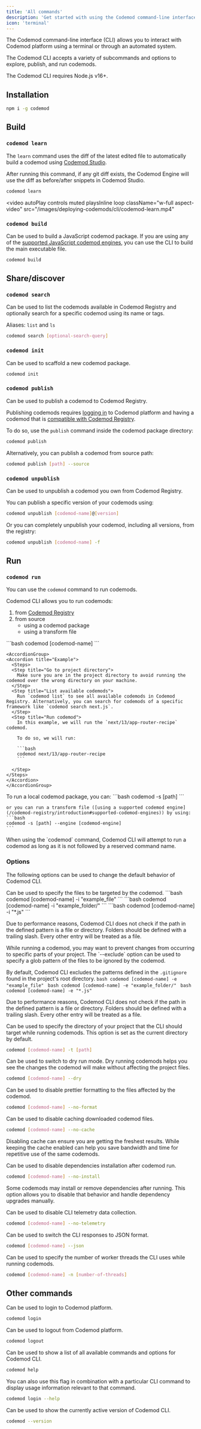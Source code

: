 ```yaml
---
title: 'All commands'
description: 'Get started with using the Codemod command-line interface.'
icon: 'terminal'
---
```


The Codemod command-line interface (CLI) allows you to interact with Codemod platform using a terminal or through an automated system.

The Codemod CLI accepts a variety of subcommands and options to explore, publish, and run codemods.

<Note>The Codemod CLI requires Node.js v16+.</Note>

## Installation

```bash
npm i -g codemod
```

## Build

### `codemod learn`

The `learn` command uses the diff of the latest edited file to automatically build a codemod using [Codemod Studio](/building-codemods/codemod-studio/).

After running this command, if any git diff exists, the Codemod Engine will use the diff as before/after snippets in Codemod Studio.

```bash
codemod learn
```

<video
	autoPlay
	controls
	muted
	playsInline
	loop
	className="w-full aspect-video"
	src="/images/deploying-codemods/cli/codemod-learn.mp4"
></video>

### `codemod build`

Can be used to build a JavaScript codemod package. If you are using any of the [supported JavaScript codemod engines](/codemod-registry/introduction#supported-codemod-engines), you can use the CLI to build the main executable file.

```bash
codemod build
```

## Share/discover

### `codemod search`

Can be used to list the codemods available in Codemod Registry and optionally search for a specific codemod using its name or tags.

Aliases: `list` and `ls`

```bash
codemod search [optional-search-query]
```

### `codemod init`

Can be used to scaffold a new codemod package.

```bash
codemod init
```

### `codemod publish`

Can be used to publish a codemod to Codemod Registry.

Publishing codemods requires [logging in](#other-commands) to Codemod platform and having a codemod that is [compatible with Codemod Registry](/codemod-registry/introduction#required-codemod-package-structure).

To do so, use the `publish` command inside the codemod package directory:

```bash
codemod publish
```

Alternatively, you can publish a codemod from <Tooltip tip="This path can point to a simple transform file or a Codemod-compatible package.">source path</Tooltip>:

```bash
codemod publish [path] --source
```

### `codemod unpublish`

Can be used to unpublish a codemod you own from Codemod Registry.

You can publish a specific version of your codemods using:

```bash
codemod unpublish [codemod-name]@[version]
```

Or you can completely unpublish your codemod, including all versions, from the registry:

```bash
codemod unpublish [codemod-name] -f
```

## Run

### `codemod run`

You can use the `codemod` command to run codemods.

Codemod CLI allows you to run codemods:
1. from [Codemod Registry](/codemod-registry)
2. from source
    - using a <Tooltip tip="A codemod package is a codemod with a valid `.codemodrc.json` configuration file.">codemod package</Tooltip>
    - using a <Tooltip tip="This file can be a simple transfofrm file using any of the supported codemod engines.">transform file</Tooltip>

<Tabs>
  <Tab title="Run from Codemod Registry">
    ```bash
    codemod [codemod-name]
    ```

    <AccordionGroup>
    <Accordion title="Example">
      <Steps>
      <Step title="Go to project directory">
        Make sure you are in the project directory to avoid running the codemod over the wrong directory on your machine.
      </Step>
      <Step title="List available codemods">
        Run `codemod list` to see all available codemods in Codemod Registry. Alternatively, you can search for codemods of a specific framework like `codemod search next.js`.
      </Step>
      <Step title="Run codemod">
        In this example, we will run the `next/13/app-router-recipe` codemod.

        To do so, we will run:

        ```bash
        codemod next/13/app-router-recipe
        ```

      </Step>
    </Steps>
    </Accordion>
    </AccordionGroup>

  </Tab>
  <Tab title="Run from source">
    To run a local codemod package, you can:
    ```bash
    codemod -s [path]
    ```

    or you can run a transform file ([using a supported codemod engine](/codemod-registry/introduction#supported-codemod-engines)) by using:
    ```bash
    codemod -s [path] --engine [codemod-engine]
    ```
  </Tab>
</Tabs>

<Note>
When using the `codemod` command, Codemod CLI will attempt to run a codemod as long as it is not followed by a reserved command name.
</Note>

### Options

The following options can be used to change the default behavior of Codemod CLI.

<ResponseField name="--include (-i)" type="glob pattern" default="Defined by the codemod engine">
  Can be used to specify the files to be targeted by the codemod.

<Tabs>
  <Tab title="Including files">
    ```bash
    codemod [codemod-name] -i "example_file"
    ```
  </Tab>
  <Tab title="Including folders">
    ```bash
    codemod [codemod-name] -i "example_folder/"
    ```
  </Tab>
  <Tab title="Including specific file extensions">
    ```bash
    codemod [codemod-name] -i "*.js"
    ```
  </Tab>
</Tabs>

<Warning>Due to performance reasons, Codemod CLI does not check if the path in the defined pattern is a file or directory. Folders should be defined with a trailing slash. Every other entry will be treated as a file.</Warning>

</ResponseField>

<ResponseField name="--exclude (-e)" type="glob pattern" default="node_modules/, dist/, build/, .next/, .git/">
  While running a codemod, you may want to prevent changes from occurring to specific parts of your project. The `--exclude` option can be used to specify a glob pattern of the files to be ignored by the codemod.

  By default, Codemod CLI excludes the patterns defined in the `.gitignore` found in the project's root directory.
<Tabs>
  <Tab title="Excluding files">
    ```bash
    codemod [codemod-name] -e "example_file"
    ```
  </Tab>
  <Tab title="Excluding folders">
    ```bash
    codemod [codemod-name] -e "example_folder/"
    ```
  </Tab>
  <Tab title="Excluding specific file extensions">
    ```bash
    codemod [codemod-name] -e "*.js"
    ```
  </Tab>
</Tabs>

<Warning>Due to performance reasons, Codemod CLI does not check if the path in the defined pattern is a file or directory. Folders should be defined with a trailing slash. Every other entry will be treated as a file.</Warning>

</ResponseField>

<ResponseField name="--target (-t)" type="string">
  Can be used to specify the directory of your project that the CLI should target while running codemods. This option is set as the current directory by default.

```bash
codemod [codemod-name] -t [path]
```

</ResponseField>

<ResponseField name="--dry (-d)" type="boolean">
  Can be used to switch to dry run mode. Dry running codemods helps you see the changes the codemod will make without affecting the project files.

```bash
codemod [codemod-name] --dry
```

</ResponseField>

<ResponseField name="--no-format" type="boolean">
  Can be used to disable prettier formatting to the files affected by the codemod.

```bash
codemod [codemod-name] --no-format
```

</ResponseField>

<ResponseField name="--no-cache" type="boolean">
  Can be used to disable caching downloaded codemod files.

```bash
codemod [codemod-name] --no-cache
```

  <Tip>Disabling cache can ensure you are getting the freshest results. While keeping the cache enabled can help you save bandwidth and time for repetitive use of the same codemods.</Tip>
</ResponseField>

<ResponseField name="--no-install" type="boolean">
  Can be used to disable dependencies installation after codemod run.

```bash
codemod [codemod-name] --no-install
```

  <Warning>Some codemods may install or remove dependencies after running.
  This option allows you to disable that behavior and handle dependency upgrades manually.</Warning>
</ResponseField>

<ResponseField name="--no-telemetry" type="boolean">
  Can be used to disable CLI telemetry data collection.

```bash
codemod [codemod-name] --no-telemetry
```

</ResponseField>

<ResponseField name="--json (-j)" type="boolean">
  Can be used to switch the CLI responses to JSON format.

```bash
codemod [codemod-name] --json
```

</ResponseField>

<ResponseField name="--threads (-n)" type="number" default="4">
  Can be used to specify the number of worker threads the CLI uses while running codemods.

```bash
codemod [codemod-name] -n [number-of-threads]
```
</ResponseField>

## Other commands

<ResponseField name="codemod login">
Can be used to login to Codemod platform.

```bash
codemod login
```
</ResponseField>

<ResponseField name="codemod logout">

Can be used to logout from Codemod platform.

```bash
codemod logout
```
</ResponseField>

<ResponseField name="codemod help">
Can be used to show a list of all available commands and options for Codemod CLI.

```bash
codemod help
```

You can also use this flag in combination with a particular CLI command to display usage information relevant to that command.

```bash
codemod login --help
```

</ResponseField>

<ResponseField name="codemod --version (-v)">
  Can be used to show the currently active version of Codemod CLI.

```bash
codemod --version
```

</ResponseField>
